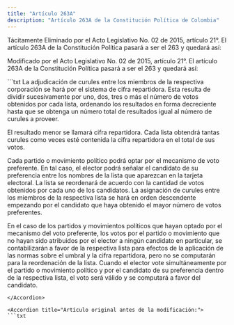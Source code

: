 ```yaml
---
title: "Artículo 263A"
description: "Artículo 263A de la Constitución Política de Colombia"
---
```


<Note>Tácitamente Eliminado por el Acto Legislativo No. 02 de 2015, artículo 21°. El artículo 263A de la Constitución Política pasará a ser el 263 y quedará así: </Note>

<Warning>Modificado por el Acto Legislativo No. 02 de 2015, artículo 21°. El artículo 263A de la Constitución Política pasará a ser el 263 y quedará así: </Warning>

<Accordion title="Artículo Modificado por el Acto Legislativo No. 01 de 2003, artículo 13°.  La Constitución Política de Colombia tendrá un artículo nuevo del siguiente tenor:">
```txt
La adjudicación de curules entre los miembros de la respectiva corporación se hará por el sistema de cifra repartidora. Esta resulta de dividir sucesivamente por uno, dos, tres o más el número de votos obtenidos por cada lista, ordenando los resultados en forma decreciente hasta que se obtenga un número total de resultados igual al número de curules a proveer. 

El resultado menor se llamará cifra repartidora. Cada lista obtendrá tantas curules como veces esté contenida la cifra repartidora en el total de sus votos. 

Cada partido o movimiento político podrá optar por el mecanismo de voto preferente. En tal caso, el elector podrá señalar el candidato de su preferencia entre los nombres de la lista que aparezcan en la tarjeta electoral. La lista se reordenará de acuerdo con la cantidad de votos obtenidos por cada uno de los candidatos. La asignación de curules entre los miembros de la respectiva lista se hará en orden descendente empezando por el candidato que haya obtenido el mayor número de votos preferentes. 

En el caso de los partidos y movimientos políticos que hayan optado por el mecanismo del voto preferente, los votos por el partido o movimiento que no hayan sido atribuidos por el elector a ningún candidato en particular, se contabilizarán a favor de la respectiva lista para efectos de la aplicación de las normas sobre el umbral y la cifra repartidora, pero no se computarán para la reordenación de la lista. Cuando el elector vote simultáneamente por el partido o movimiento político y por el candidato de su preferencia dentro de la respectiva lista, el voto será válido y se computará a favor del candidato.
```
</Accordion>

<Accordion title="Artículo original antes de la modificación:">
```txt 
 
```
</Accordion>